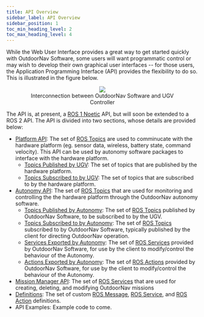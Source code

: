```yaml
---
title: API Overview
sidebar_label: API Overview
sidebar_position: 1
toc_min_heading_level: 2
toc_max_heading_level: 4
---
```


While the Web User Interface provides a great way to get started quickly
with OutdoorNav Software, some users will want programmatic control or
may wish to develop their own graphical user interfaces \-- for those
users, the Application Programming Interface (API) provides the
flexibility to do so. This is illustrated in the figure below.

<center>
  <figure>
    <img src="/img/outdoornav_images/ros_integration.png" />
    <figcaption>Interconnection between OutdoorNav Software and UGV Controller</figcaption>
  </figure>
</center>

The API is, at present, a [ROS 1 Noetic](http://wiki.ros.org/noetic) API,
but will soon be extended to a ROS 2 API. The API is divided into two
sections, whose details are provided below:

-   [Platform API](api_endpoints/platform_api.mdx): The set of [ROS
    Topics](http://wiki.ros.org/Topics) are used to comminucate with the
    hardware platform (eg. sensor data, wireless, battery state, command
    velocity). This API can be used by autonomy software packages to
    interface with the hardware platform.
    -   [Topics Published by UGV](api_endpoints/platform_api.mdx#topics-published-by-platform):
        The set of topics that are published by the hardware platform.
    -   [Topics Subscribed to by UGV](api_endpoints/platform_api.mdx#topics-subscribed-by-platform):
        The set of topics that are subscribed to by the hardware
        platform.
-   [Autonomy API](api_endpoints/autonomy_api.mdx): The set of [ROS
    Topics](http://wiki.ros.org/Topics) that are used for monitoring and
    controlling the the hardware platform through the OutdoorNav
    autonomy software.
    -   [Topics Published by Autonomy](api_endpoints/autonomy_api.mdx#topics-published-by-autonomy):
        The set of [ROS Topics](http://wiki.ros.org/Topics) published by
        OutdoorNav Software, to be subscribed to by the UGV.
    -   [Topics Subscribed to by Autonomy](api_endpoints/autonomy_api.mdx#topics-subscribed-to-by-autonomy):
        The set of [ROS Topics](http://wiki.ros.org/Topics)
        subscribed to by OutdoorNav Software, typically published by the
        client for directing OutdoorNav operation.
    -   [Services Exported by Autonomy](api_endpoints/autonomy_api.mdx#services-exported-by-autonomy):
        The set of [ROS Services](http://wiki.ros.org/Services) provided
        by OutdoorNav Software, for use by the client to modify/control
        the behaviour of the Autonomy.
    -   [Actions Exported by Autonomy](api_endpoints/autonomy_api.mdx#actions-exported-by-autonomy):
        The set of [ROS Actions](http://wiki.ros.org/actionlib) provided
        by OutdoorNav Software, for use by the client to modify/control
        the behaviour of the Autonomy.
-   [Mission Manager API](api_endpoints/mission_manager_api.mdx): The set of [ROS
    Services](http://wiki.ros.org/Services) that are used for creating, deleting, and modifying OutdoorNav missions
-   [Definitions](api_endpoints/definitions.mdx): The set of custom
    [ROS Message](http://wiki.ros.org/Messages), [ROS
    Service](http://wiki.ros.org/Services), and [ROS
    Action](http://wiki.ros.org/actionlib) definitions.
-   API Examples: Example code to come.
